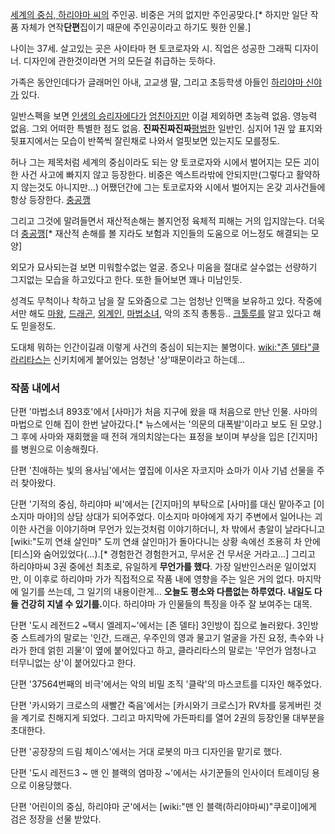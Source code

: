[[세계의 중심, 하리야마 씨]]의 주인공. 비중은 거의 없지만 주인공맞다.[* 하지만 일단 작품 자체가 연작'''단편'''집이기 때문에 주인공이라고 하기도 뭣한 인물.]


나이는 37세.
살고있는 곳은 사이타마 현 토코로자와 시.
직업은 성공한 그래픽 디자이너. 디자인에 관한것이라면 거의 모든걸 취급하는 듯하다.

가족은 동안인데다가 글래머인 아내, 고교생 딸, 그리고 초등학생 아들인 [[하리야마 신야]]가 있다.

일반스펙을 보면 [[인생의 승리자]]에다가 [[엄친아]]지만 이걸 제외하면 초능력 없음. 영능력 없음. 그외 어떠한 특별한 점도 없음. '''진짜진짜진짜'''[[평범]]한 일반인. 심지어 1권 앞 표지와 뒷표지에서는 모습이 반쪽씩 잘린채로 나와서 얼핏보면 있는지도 모를정도.

허나 그는 제목처럼 세계의 중심이라도 되는 양 토코로자와 시에서 벌어지는 모든 괴이한 사건 사고에 빠지지 않고 등장한다. 비중은 엑스트라밖에 안되지만(그렇다고 활약하지 않는것도 아니지만...) 어쨌던간에 그는 토코로자와 시에서 벌어지는 온갖 괴사건들에 항상 등장한다. [[충공깽]]

그리고 그것에 말려들면서 재산적손해는 볼지언정 육체적 피해는 거의 입지않는다. 더욱더 [[충공깽]][* 재산적 손해를 볼 지라도 보험과 지인들의 도움으로 어느정도 해결되는 모양]

외모가 묘사되는걸 보면 미워할수없는 얼굴. 증오나 미움을 절대로 살수없는 선량하기 그지없는 모습을 하고있다고 한다. 또한 들어보면 꽤나 미남인듯. 

성격도 무척이나 착하고 남을 잘 도와줌으로 그는 엄청난 인맥을 보유하고 있다. 작중에서만 해도 [[마왕]], [[드래곤]], [[외계인]], [[마법소녀]], 악의 조직 총통등..
[[크툴루]]를 알고 있다고 해도 믿을정도.

도대체 뭐하는 인간이길래 이렇게 사건의 중심이 되는지는 불명이다.
[[wiki:"존 델타"클라리타스]]는 신키치에게 붙어있는 엄청난 '상'때문이라고 하는데...



=== 작품 내에서 ===

단편 '마법소녀 893호'에서 [사마]가 처음 지구에 왔을 때 처음으로 만난 인물. 사마의 마법으로 인해 집이 한번 날아갔다.[* 뉴스에서는 '의문의 대폭발'이라고 보도 된 모양.] 그 후에 사마와 재회했을 때 전혀 개의치않는다는 표정을 보이며 부상을 입은 [긴지마]를 병원으로 이송해줬다.

단편 '친애하는 빛의 용사님'에서는 옆집에 이사온 자코지마 쇼마가 이사 기념 선물을 주러 찾아왔다.

단편 '기적의 중심, 하리야마 씨'에서는 [긴지마]의 부탁으로 [사마]를 대신 맡아주고 [이소지마 마야]의 상담 상대가 되어주었다. 이소지마 마야에게 자기 주변에서 일어나는 괴이한 사건을 이야기하며 무언가 있는것처럼 이야기하더니, 차 밖에서 총알이 날라다니고 [wiki:"도끼 연쇄 살인마" 도끼 연쇄 살인마]가 돌아다니는 상황 속에선 조용히 차 안에 [티스]와 숨어있었다(...).[* 경험한건 경험한거고, 무서운 건 무서운 거라고...] 그리고 하리야마씨 3권 중에선 최초로, 유일하게 '''무언가를 했다'''. 가장 일반인스러운 일이었지만, 이 이후로 하리야마 가가 직접적으로 작품 내에 영향을 주는 일은 거의 없다. 마지막에 일기를 쓰는데, 그 일기의 내용이란게... '''오늘도 평소와 다름없는 하루였다. 내일도 다들 건강히 지낼 수 있기를.'''이다. 하리야마 가 인물들의 특징을 아주 잘 보여주는 대목.

단편 '도시 레전드2 ~택시 엘레지~'에서는 [존 델타] 3인방이 집으로 놀러왔다. 3인방 중 스트레가의 말로는 '인간, 드래곤, 우주인의 영과 물고기 얼굴을 가진 요정, 촉수와 나라가 한데 얽힌 괴물'이 옆에 붙어있다고 하고, 클라리타스의 말로는 '무언가 엄청나고 터무니없는 상'이 붙어있다고 한다.

단편 '37564번째의 비극'에서는 악의 비밀 조직 '클락'의 마스코트를 디자인 해주었다.

단편 '카시와기 크로스의 새빨간 죽음'에서는 [카시와기 크로스]가 RV차를 뭉게버린 것을 계기로 친해지게 되었다. 그리고 마지막에 가든파티를 열어 2권의 등장인물 대부분을 초대한다.

단편 '공장장의 드림 체이스'에서는 거대 로봇의 마크 디자인을 맡기로 했다.

단편 '도시 레전드3 ~ 맨 인 블랙의 염마장 ~'에서는 사기꾼들의 인사이더 트레이딩 용으로 이용당했다.

단편 '어린이의 중심, 하리야마 군'에서는 [wiki:"맨 인 블랙(하리야마씨)"쿠로이]에게 검은 정장을 선물 받았다.

